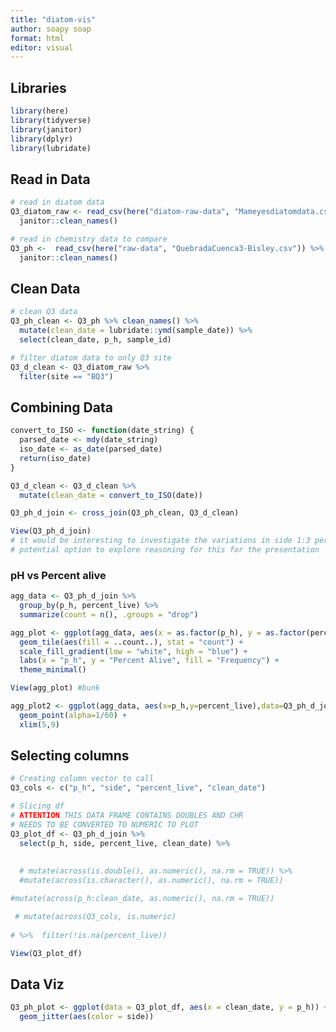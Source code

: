 ```yaml
---
title: "diatom-vis"
author: soapy soap
format: html
editor: visual
---
```


## Libraries

```r
library(here)
library(tidyverse)
library(janitor)
library(dplyr)
library(lubridate)
```

## Read in Data

```r
# read in diatom data
Q3_diatom_raw <- read_csv(here("diatom-raw-data", "Mameyesdiatomdata.csv")) %>% 
  janitor::clean_names()

# read in chemistry data to compare
Q3_ph <-  read_csv(here("raw-data", "QuebradaCuenca3-Bisley.csv")) %>% 
  janitor::clean_names()
```

## Clean Data

```r
# clean Q3 data
Q3_ph_clean <- Q3_ph %>% clean_names() %>% 
  mutate(clean_date = lubridate::ymd(sample_date)) %>% 
  select(clean_date, p_h, sample_id)

# filter diatom data to only Q3 site
Q3_d_clean <- Q3_diatom_raw %>% 
  filter(site == "BQ3")
```

## Combining Data

```r
convert_to_ISO <- function(date_string) {
  parsed_date <- mdy(date_string)
  iso_date <- as_date(parsed_date)
  return(iso_date)
}

Q3_d_clean <- Q3_d_clean %>% 
  mutate(clean_date = convert_to_ISO(date))
```

```r
Q3_ph_d_join <- cross_join(Q3_ph_clean, Q3_d_clean)

View(Q3_ph_d_join)
# it would be interesting to investigate the variations in side 1:3 percent_live as a variable of pH
# potential option to explore reasoning for this for the presentation
```

### pH vs Percent alive

```r
agg_data <- Q3_ph_d_join %>%
  group_by(p_h, percent_live) %>%
  summarize(count = n(), .groups = "drop")
```

```r
agg_plot <- ggplot(agg_data, aes(x = as.factor(p_h), y = as.factor(percent_live))) +
  geom_tile(aes(fill = ..count..), stat = "count") +
  scale_fill_gradient(low = "white", high = "blue") +
  labs(x = "p_h", y = "Percent Alive", fill = "Frequency") +
  theme_minimal()

View(agg_plot) #bunk
```

```r
agg_plot2 <- ggplot(agg_data, aes(x=p_h,y=percent_live),data=Q3_ph_d_join) +
  geom_point(alpha=1/60) +
  xlim(5,9) 
```

## Selecting columns

```r
# Creating column vector to call
Q3_cols <- c("p_h", "side", "percent_live", "clean_date")

# Slicing df
# ATTENTION THIS DATA FRAME CONTAINS DOUBLES AND CHR 
# NEEDS TO BE CONVERTED TO NUMERIC TO PLOT
Q3_plot_df <- Q3_ph_d_join %>% 
  select(p_h, side, percent_live, clean_date) %>%
 
  
  # mutate(across(is.double(), as.numeric(), na.rm = TRUE)) %>% 
  #mutate(across(is.character(), as.numeric(), na.rm = TRUE))

#mutate(across(p_h:clean_date, as.numeric(), na.rm = TRUE))

 # mutate(across(Q3_cols, is.numeric)
  
# %>%  filter(!is.na(percent_live))

View(Q3_plot_df)
```

## Data Viz

```r
Q3_ph_plot <- ggplot(data = Q3_plot_df, aes(x = clean_date, y = p_h)) +
  geom_jitter(aes(color = side))
```

